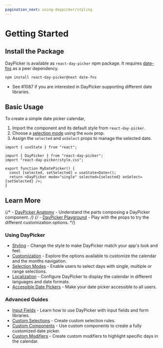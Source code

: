 ```yaml
---
pagination_next: using-daypicker/styling
---
```


# Getting Started

## Install the Package

DayPicker is available as `react-day-picker` npm package. It requires [date-fns](https://date-fns.org) as a peer dependency.

```bash npm2yarn
npm install react-day-picker@next date-fns
```

- See #1087 if you are interested in DayPicker supporting different date
  libraries.

## Basic Usage

To create a simple date picker calendar,

1. Import the component and its default style from `react-day-picker`.
2. Choose a [selection mode](./using-daypicker/selection-modes) using the `mode` prop.
3. Assign the `selected` and `onSelect` props to manage the selected date.

```tsx
import { useState } from "react";

import { DayPicker } from "react-day-picker";
import "react-day-picker/style.css";

export function MyDatePicker() {
  const [selected, setSelected] = useState<Date>();
  return <DayPicker mode="single" selected={selected} onSelect={setSelected} />;
}
```

<BrowserWindow>
  <Examples.Start />
</BrowserWindow>

## Learn More

{/* - [DayPicker Anatomy](./using-daypicker/anatomy) - Understand the parts composing a DayPicker component. */}
{/* - [DayPicker Playground](./playground) - Play with the props to try the different customization options. */}

### Using DayPicker

- [Styling](./using-daypicker/styling) - Change the style to make DayPicker match your app's look and feel.
- [Customization](./using-daypicker/customization) - Explore the options available to customize the calendar and the months navigation.
- [Selection Modes](./using-daypicker/selection-modes) - Enable users to select days with single, multiple or range selections.
- [Localization](./using-daypicker/localization) - Configure DayPicker to display the calendar in different languages and date formats.
- [Accessible Date Pickers](./using-daypicker/accessibility) - Make your date picker accessible to all users.

### Advanced Guides

- [Input Fields](./advanced-guides/input-fields) - Learn how to use DayPicker with input fields and form libraries.
- [Custom Selections](./advanced-guides/custom-selections) - Create custom selection rules.
- [Custom Components](./advanced-guides/custom-components) - Use custom components to create a fully customized date picker.
- [Custom Modifiers](./advanced-guides/custom-modifiers) - Create custom modifiers to highlight specific days in the calendar.
